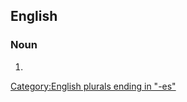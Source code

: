 {{also|tar-brushes}}

==English==

===Noun===
{{head|en|noun plural form}}

# {{plural of|tarbrush|lang=en}}

[[Category:English plurals ending in "-es"]]